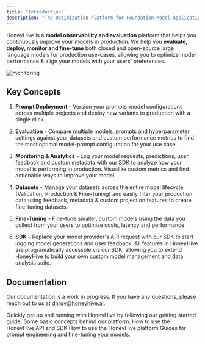 ```yaml
---
title: "Introduction"
description: "The Optimization Platform for Foundation Model Applications"
---
```


HoneyHive is a **model observability and evaluation** platform that helps you continuously improve your models in production. We help you **evaluate, deploy, monitor and fine-tune** both closed and open-source large language models for production use-cases, allowing you to optimize model performance & align your models with your users' preferences.

![monitoring](/images/monitoring.png)

## Key Concepts

1. **Prompt Deployment** - Version your prompts-model configurations across multiple projects and deploy new variants to production with a single click.

2. **Evaluation** - Compare multiple models, prompts and hyperparameter settings against your datasets and custom performance metrics to find the most optimal model-prompt configuration for your use case.

3. **Monitoring & Analytics** - Log your model requests, predictions, user feedback and custom metadata with our SDK to analyze how your model is performing in production. Visualize custom metrics and find actionable ways to improve your model. 

4. **Datasets** - Manage your datasets across the entire model lifecycle (Validation, Production & Fine-Tuning) and easily filter your production data using feedback, metadata & custom projection features to create fine-tuning datasets.

5. **Fine-Tuning** - Fine-tune smaller, custom models using the data you collect from your users to optimize costs, latency and performance.

6. **SDK** -  Replace your model provider's API request with our SDK to start logging model generations and user feedback. All features in HoneyHive are programatically accessble via our SDK, allowing you to extend HoneyHive to build your own custom model management and data analysis suite.

## Documentation

<Note>Our documentation is a work in progress. If you have any questions, please reach out to us at [dhruv@honeyhive.ai](mailto:dhruv@honeyhive.ai).</Note>

<CardGroup>
  <Card title="Getting Started" icon="rectangle-terminal" href="/development">
    Quickly get up and running with HoneyHive by following our getting started guide.
  </Card>
  <Card title="Concepts" icon="sliders" href="/concepts">
    Some basic concepts behind our platform.
  </Card>
  <Card title="API documentation" icon="heading" href="/api-reference/authentication">
    How to use the HoneyHive API and SDK
  </Card>
  <Card title="Platform Features" icon="ellipsis" href="/features">
    How to use the HoneyHive platform
  </Card>
  <Card title="Prompt Engineering and Fine-Tuning Guides" icon="heading" href="/resources">
    Guides for prompt engineering and fine-tuning your models.
  </Card>
</CardGroup>
